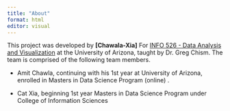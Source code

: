 ---
title: "About"
format: html
editor: visual
---

This project was developed by **\[Chawala-Xia\]** For [INFO 526 - Data Analysis and Visualization](https://datavizaz.org/) at the University of Arizona, taught by Dr. Greg Chism. The team is comprised of the following team members.

-   Amit Chawla, continuing with his 1st year at University of Arizona, enrolled in Masters in Data Science Program (online) .

-   Cat Xia, beginning 1st year Masters in Data Science Program under College of Information Sciences
